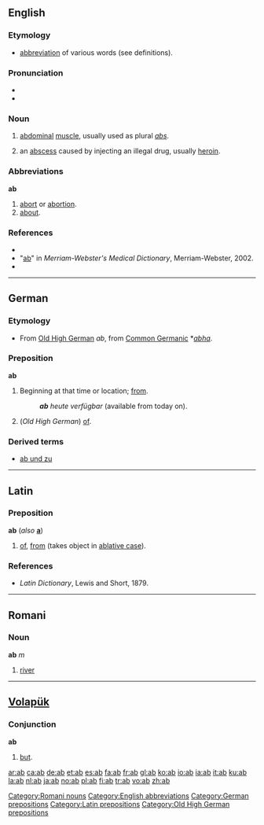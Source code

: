 {{see|ab-|Ab|AB}}
==English==

===Etymology===
* [[abbreviation]] of various words (see definitions).

===Pronunciation===
*{{IPA|/æb/}}
*{{rhymes|æb}}

===Noun===
{{en-noun}}

# [[abdominal]] [[muscle]], usually used as plural ''[[abs]]''.
# {{slang}} an [[abscess]] caused by injecting an illegal drug, usually [[heroin]].

===Abbreviations===
'''ab'''

# [[abort]] or [[abortion]].
# [[about]].

===References===
* {{R:American Heritage 2000|ab}}
* "[http://dictionary.reference.com/browse/ab ab]" in ''Merriam-Webster's Medical Dictionary'', Merriam-Webster, 2002.
* {{R:Dictionary.com|ab}}

----

==German==
===Etymology===
* From [[Old High German]] ''ab'', from [[Common Germanic]] *''[[abha]]''.

===Preposition===
'''ab'''

# Beginning at that time or location; [[from]].
#: '''''ab''' heute verfügbar'' (available from today on).
# (''Old High German'') [[of]].

===Derived terms===
* [[ab und zu]]

----

==Latin==

===Preposition===
'''ab''' (''also'' '''[[a]]''')

# [[of]], [[from]] (takes object in [[ablative case]]).

===References===
* ''Latin Dictionary'', Lewis and Short, 1879.

----

==Romani==

===Noun===
'''ab''' ''m''

# [[river]]


[[Category:Romani nouns]]

----

==[[Volapük]]==

===Conjunction===
'''ab'''

# [[but]].

[[Category:English abbreviations]]
[[Category:German prepositions]]
[[Category:Latin prepositions]]
[[Category:Old High German prepositions]]

[[ar:ab]]
[[ca:ab]]
[[de:ab]]
[[et:ab]]
[[es:ab]]
[[fa:ab]]
[[fr:ab]]
[[gl:ab]]
[[ko:ab]]
[[io:ab]]
[[ia:ab]]
[[it:ab]]
[[ku:ab]]
[[la:ab]]
[[nl:ab]]
[[ja:ab]]
[[no:ab]]
[[pl:ab]]
[[fi:ab]]
[[tr:ab]]
[[vo:ab]]
[[zh:ab]]